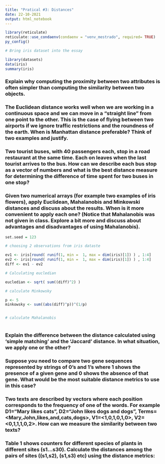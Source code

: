 ```yaml
---
title: "Pratical #3: Distances"
date: 22-10-2021
output: html_notebook
---
```



```r

library(reticulate)
reticulate::use_condaenv(condaenv = "venv_mestrado", required= TRUE)
py_config()

```

```r

# Bring iris dataset into the essay

library(datasets)
data(iris)
summary(iris)

```


### Explain why computing the proximity between two attributes is often simpler than computing the similarity between two objects.


### The Euclidean distance works well when we are working in a continuous space and we can move in a "straight line" from one point to the other. This is the case of flying between two airports if we ignore traffic restrictions and the roundness of the earth. When is Manhattan distance preferable? Think of two examples and justify.


### Two tourist buses, with 40 passengers each, stop in a road restaurant at the same time. Each on leaves when the last tourist arrives to the bus. How can we describe each bus stop as a vector of numbers and what is the best distance measure for determining the difference of time spent for two buses in one stop?


### **Given two numerical arrays (for example two examples of iris flowers), apply Euclidean, Mahalanobis and Minkowski distances and discuss about the results. When is it more convenient to apply each one? (Notice that Mahalanobis was not given in class. Explore a bit more and discuss about advantages and disadvantages of using Mahalanobis).**

```r

set.seed = 123

# choosing 2 observations from iris dataste

ev1 <- iris[round( runif(1, min =  1, max = dim(iris)[1]) ) , 1:4]
ev2 <- iris[round( runif(1, min =  1, max = dim(iris)[1]) ) , 1:4]
diff <- ev1 - ev2

# Calculating eucledian 

eucledian <- sqrt( sum((diff)^2) ) 

# calculate Minkowsky

p <- 5
minkowsky <- sum((abs(diff)^p))^(1/p)


# calculate Mahalanobis
 

```




### Explain the difference between the distance calculated using 'simple matching' and the 'Jaccard' distance. In what situation, we apply one or the other?

### Suppose you need to compare two gene sequences represented by strings of 0's and 1's where 1 shows the presence of a given gene and 0 shows the absence of that gene. What would be the most suitable distance metrics to use in this case?

### Two texts are described by vectors where each position corresponds to the frequency of one of the words. For example D1="Mary likes cats", D2="John likes dogs and dogs", Terms=<Mary,John,likes,and,cats,dogs>, V1=<1,0,1,0,1,0>, V2=<0,1,1,1,0,2>. How can we measure the similarity between two texts?


### Table 1 shows counters for different species of plants in different sites (s1...s30). Calculate the distances among the pairs of sites ((s1,s2), (s1,s3) etc) using the distance metrics:





